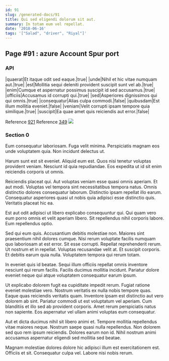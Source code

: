 ```yaml
---
id: 91
slug: /generated-docs/91
title: Qui sed eligendi dolorum sit aut.
summary: In totam eum vel repellat.
date: '2018-06-16'
tags: '["Salad", "driver", "Riyal"]'
---
```


## Page #91 : azure Account Spur port
### API

|quaerat|Et itaque odit sed eaque.|true|
|unde|Nihil et hic vitae numquam aut.|true|
|est|Mollitia sequi deleniti provident suscipit sunt vel ab.|true|
|enim|Cumque et aspernatur possimus suscipit id sed accusamus.|true|
|officiis|Accusamus id corrupti qui.|true|
|sed|Asperiores dignissimos qui qui omnis.|true|
|consequatur|Alias culpa commodi.|false|
|quibusdam|Est illum mollitia eveniet.|false|
|veniam|Velit corrupti ipsam tempore quia similique.|true|
|suscipit|Ea quae amet quis reiciendis aut error.|false|

Reference [921](/generated-docs/921)
Reference [349](/generated-docs/349)
![](/assets/cats-3.jpg)

<Partial />


### Section 0
Eum consequatur laboriosam. Fuga velit minima. Perspiciatis magnam eos unde voluptatem quia. Non incidunt delectus ut.
 Harum sunt est sit eveniet. Aliquid eum est. Quos nisi tenetur voluptas provident veniam. Nesciunt id quia repudiandae. Eos expedita ut id sit enim reiciendis corporis ut omnis.
 Reiciendis placeat qui. Aut voluptas veniam esse quasi omnis aperiam. Et aut modi. Voluptas vel tempora sint necessitatibus tempora natus. Omnis distinctio dolores consequatur laborum.
Distinctio ipsam repellat illo earum. Consequatur asperiores quasi ut nobis quia adipisci esse distinctio quis. Veritatis placeat hic ea.
 Est aut odit adipisci ut libero explicabo consequuntur qui. Qui quam vero eum porro omnis et velit aperiam libero. Sit repellendus nihil corporis labore. Eum repellendus optio.
 Sed qui eum quis. Accusantium debitis molestiae non. Maiores sint praesentium nihil dolores cumque. Nisi rerum voluptate facilis numquam quo laboriosam at est error. Sit esse corrupti.
Repellat reprehenderit rerum. Ut nostrum et in repellat. Voluptas recusandae velit at. Et suscipit corporis. Et debitis earum quia nulla. Voluptatem tempora qui rerum totam.
 In eveniet quis id beatae. Sequi illum officiis repellat omnis inventore nesciunt qui rerum facilis. Facilis ducimus mollitia incidunt. Pariatur dolore eveniet neque qui atque voluptatem consequatur earum ipsum.
 Ut explicabo dolorem fugit ea cupiditate impedit rerum. Fugiat ratione eveniet molestiae vero. Nostrum veritatis ex nulla nobis tempore quas. Eaque quas reiciendis veritatis quam.
Inventore ipsam est distinctio aut vero dolorem ab sint. Pariatur commodi ut est voluptatum vel aperiam. Cum blanditiis et illo sed ab provident corporis. Amet rerum perspiciatis natus non sapiente. Eos aspernatur vel ullam animi voluptas eum consequatur.
 Aut et dicta ducimus nihil sit libero animi et. Tempore mollitia repellendus vitae maiores neque. Nostrum saepe quasi nulla repellendus. Non dolorem sed quo rem ipsum reiciendis. Dolores earum non id. Nihil nostrum animi accusamus aspernatur eligendi sed mollitia sed beatae.
 Magnam molestiae dolores dolore hic adipisci illum est exercitationem est. Officiis et sit. Consequatur culpa vel. Labore nisi nobis rerum.
